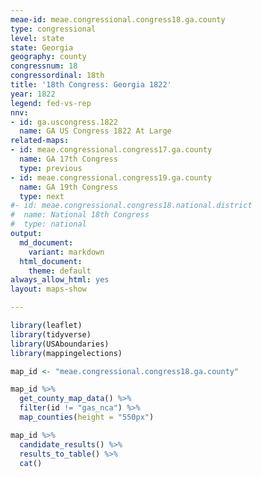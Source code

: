 ```yaml
---
meae-id: meae.congressional.congress18.ga.county
type: congressional
level: state
state: Georgia
geography: county
congressnum: 18
congressordinal: 18th
title: '18th Congress: Georgia 1822'
year: 1822
legend: fed-vs-rep
nnv:
- id: ga.uscongress.1822
  name: GA US Congress 1822 At Large
related-maps:
- id: meae.congressional.congress17.ga.county
  name: GA 17th Congress
  type: previous
- id: meae.congressional.congress19.ga.county
  name: GA 19th Congress
  type: next
#- id: meae.congressional.congress18.national.district
#  name: National 18th Congress
#  type: national
output:
  md_document:
    variant: markdown
  html_document:
    theme: default
always_allow_html: yes
layout: maps-show

---
```


```r
library(leaflet)
library(tidyverse)
library(USAboundaries)
library(mappingelections)

map_id <- "meae.congressional.congress18.ga.county"
```

<div class="map">

```r
map_id %>%
  get_county_map_data() %>%
  filter(id != "gas_nca") %>% 
  map_counties(height = "550px")
```

</div

Georgia elected seven Democratic-Republicans to the Eighteenth Congress. Five of those Democratic-Republicans were part of a faction led by William Crawford.

Mapping this election is incomplete because of the lack of local returns in many areas. Georgia was apportioned one more seat in the House of Representatives.

Georgia used a statewide at-large system for electing members to Congress. Georgia was apportioned one more seat in the House of Representatives.

<div class="results-table">

```r
map_id %>%
  candidate_results() %>%
  results_to_table() %>%
  cat()
```

</div>
